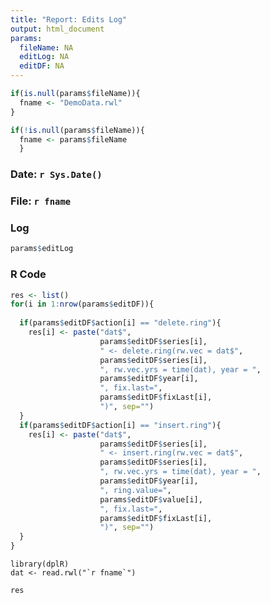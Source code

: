 ```yaml
---
title: "Report: Edits Log"
output: html_document
params:
  fileName: NA
  editLog: NA
  editDF: NA
---
```



```r
if(is.null(params$fileName)){
  fname <- "DemoData.rwl"
}

if(!is.null(params$fileName)){
  fname <- params$fileName
  }

```

### Date: `r Sys.Date()`

### File: `r fname`

### Log
```r
params$editLog
```

### R Code
```r
res <- list()
for(i in 1:nrow(params$editDF)){
  
  if(params$editDF$action[i] == "delete.ring"){
    res[i] <- paste("dat$",
                    params$editDF$series[i],
                    " <- delete.ring(rw.vec = dat$",
                    params$editDF$series[i], 
                    ", rw.vec.yrs = time(dat), year = ",
                    params$editDF$year[i],
                    ", fix.last=",
                    params$editDF$fixLast[i],
                    ")", sep="")
  }
  if(params$editDF$action[i] == "insert.ring"){
    res[i] <- paste("dat$",
                    params$editDF$series[i],
                    " <- insert.ring(rw.vec = dat$",
                    params$editDF$series[i], 
                    ", rw.vec.yrs = time(dat), year = ",
                    params$editDF$year[i],
                    ", ring.value=",
                    params$editDF$value[i],
                    ", fix.last=",
                    params$editDF$fixLast[i],
                    ")", sep="")
  }
}
```

```
library(dplR)
dat <- read.rwl("`r fname`")
```
```r
res
```
